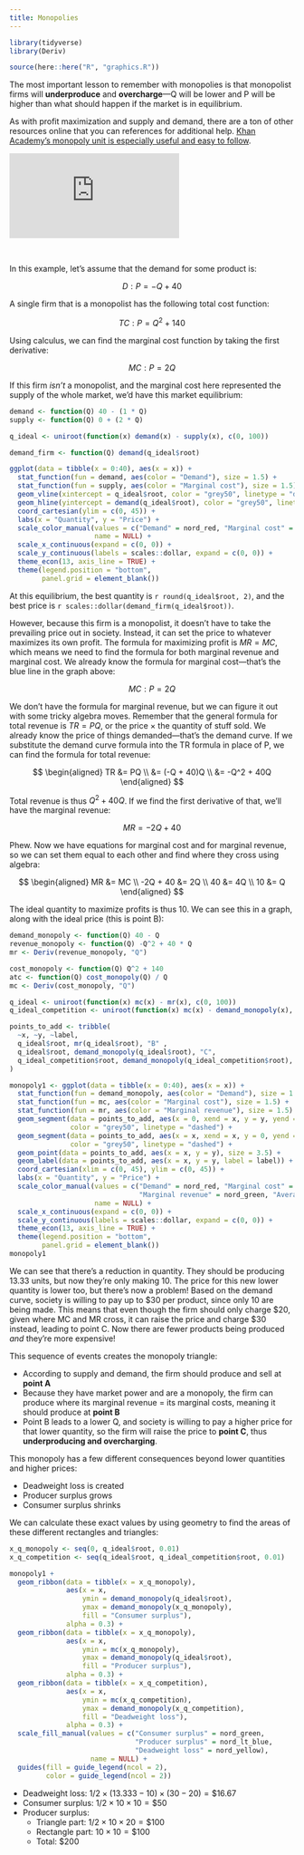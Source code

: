 ```yaml
---
title: Monopolies
---
```


```r
library(tidyverse)
library(Deriv)

source(here::here("R", "graphics.R"))
```

The most important lesson to remember with monopolies is that monopolist firms will **underproduce** and **overcharge**—Q will be lower and P will be higher than what should happen if the market is in equilibrium. 

As with profit maximization and supply and demand, there are a ton of other resources online that you can references for additional help. [Khan Academy's monopoly unit is especially useful and easy to follow](https://www.khanacademy.org/economics-finance-domain/ap-microeconomics/imperfect-competition#ap-monopolies-tutorial).

<div class="embed-responsive embed-responsive-16by9">
<iframe class="embed-responsive-item" src="https://www.youtube.com/embed/uSJzdXzYyvQ" frameborder="0" allow="accelerometer; autoplay; encrypted-media; gyroscope; picture-in-picture" allowfullscreen></iframe>
</div>

&nbsp;

In this example, let's assume that the demand for some product is:

$$
D: P = -Q + 40
$$

A single firm that is a monopolist has the following total cost function:

$$
TC: P = Q^2 + 140
$$

Using calculus, we can find the marginal cost function by taking the first derivative:

$$
MC: P = 2Q
$$

If this firm *isn't* a monopolist, and the marginal cost here represented the supply of the whole market, we'd have this market equilibrium:

```r
demand <- function(Q) 40 - (1 * Q)
supply <- function(Q) 0 + (2 * Q)

q_ideal <- uniroot(function(x) demand(x) - supply(x), c(0, 100))

demand_firm <- function(Q) demand(q_ideal$root)

ggplot(data = tibble(x = 0:40), aes(x = x)) +
  stat_function(fun = demand, aes(color = "Demand"), size = 1.5) +
  stat_function(fun = supply, aes(color = "Marginal cost"), size = 1.5) +
  geom_vline(xintercept = q_ideal$root, color = "grey50", linetype = "dashed") +
  geom_hline(yintercept = demand(q_ideal$root), color = "grey50", linetype = "dashed") +
  coord_cartesian(ylim = c(0, 45)) +
  labs(x = "Quantity", y = "Price") +
  scale_color_manual(values = c("Demand" = nord_red, "Marginal cost" = nord_dk_blue),
                     name = NULL) +
  scale_x_continuous(expand = c(0, 0)) +
  scale_y_continuous(labels = scales::dollar, expand = c(0, 0)) +
  theme_econ(13, axis_line = TRUE) +
  theme(legend.position = "bottom",
        panel.grid = element_blank())
```

At this equilibrium, the best quantity is `r round(q_ideal$root, 2)`, and the best price is `r scales::dollar(demand_firm(q_ideal$root))`.

However, because this firm is a monopolist, it doesn't have to take the prevailing price out in society. Instead, it can set the price to whatever maximizes its own profit. The formula for maximizing profit is $MR = MC$, which means we need to find the formula for both marginal revenue and marginal cost. We already know the formula for marginal cost—that's the blue line in the graph above:

$$
MC: P = 2Q
$$

We don't have the formula for marginal revenue, but we can figure it out with some tricky algebra moves. Remember that the general formula for total revenue is $TR = PQ$, or the price × the quantity of stuff sold. We already know the price of things demanded—that's the demand curve. If we substitute the demand curve formula into the TR formula in place of P, we can find the formula for total revenue:

$$
\begin{aligned}
TR &= PQ \\
&= (-Q + 40)Q \\
&= -Q^2 + 40Q
\end{aligned}
$$

Total revenue is thus $Q^2 + 40Q$. If we find the first derivative of that, we'll have the marginal revenue:

$$
MR = -2Q + 40
$$

Phew. Now we have equations for marginal cost and for marginal revenue, so we can set them equal to each other and find where they cross using algebra:

$$
\begin{aligned}
MR &= MC \\
-2Q + 40 &= 2Q \\
40 &= 4Q \\
10 &= Q
\end{aligned}
$$

The ideal quantity to maximize profits is thus 10. We can see this in a graph, along with the ideal price (this is point B):

```r
demand_monopoly <- function(Q) 40 - Q
revenue_monopoly <- function(Q) -Q^2 + 40 * Q
mr <- Deriv(revenue_monopoly, "Q")

cost_monopoly <- function(Q) Q^2 + 140
atc <- function(Q) cost_monopoly(Q) / Q
mc <- Deriv(cost_monopoly, "Q")

q_ideal <- uniroot(function(x) mc(x) - mr(x), c(0, 100))
q_ideal_competition <- uniroot(function(x) mc(x) - demand_monopoly(x), c(0, 100))

points_to_add <- tribble(
  ~x, ~y, ~label,
  q_ideal$root, mr(q_ideal$root), "B" ,
  q_ideal$root, demand_monopoly(q_ideal$root), "C",
  q_ideal_competition$root, demand_monopoly(q_ideal_competition$root), "A"
)

monopoly1 <- ggplot(data = tibble(x = 0:40), aes(x = x)) +
  stat_function(fun = demand_monopoly, aes(color = "Demand"), size = 1.5) +
  stat_function(fun = mc, aes(color = "Marginal cost"), size = 1.5) +
  stat_function(fun = mr, aes(color = "Marginal revenue"), size = 1.5) +
  geom_segment(data = points_to_add, aes(x = 0, xend = x, y = y, yend = y),
               color = "grey50", linetype = "dashed") +  
  geom_segment(data = points_to_add, aes(x = x, xend = x, y = 0, yend = y),
               color = "grey50", linetype = "dashed") +
  geom_point(data = points_to_add, aes(x = x, y = y), size = 3.5) +
  geom_label(data = points_to_add, aes(x = x, y = y, label = label)) +
  coord_cartesian(xlim = c(0, 45), ylim = c(0, 45)) +
  labs(x = "Quantity", y = "Price") +
  scale_color_manual(values = c("Demand" = nord_red, "Marginal cost" = nord_dk_blue,
                                "Marginal revenue" = nord_green, "Average total cost" = nord_yellow),
                     name = NULL) +
  scale_x_continuous(expand = c(0, 0)) +
  scale_y_continuous(labels = scales::dollar, expand = c(0, 0)) +
  theme_econ(13, axis_line = TRUE) +
  theme(legend.position = "bottom",
        panel.grid = element_blank())
monopoly1
```

We can see that there's a reduction in quantity. They should be producing 13.33 units, but now they're only making 10. The price for this new lower quantity is lower too, but there's now a problem! Based on the demand curve, society is willing to pay up to <span>$30</span> per product, since only 10 are being made. This means that even though the firm should only charge <span>$20</span>, given where MC and MR cross, it can raise the price and charge <span>$30</span> instead, leading to point C. Now there are fewer products being produced *and* they're more expensive!

This sequence of events creates the monopoly triangle:

- According to supply and demand, the firm should produce and sell at **point A**
- Because they have market power and are a monopoly, the firm can produce where its marginal revenue = its marginal costs, meaning it should produce at **point B**
- Point B leads to a lower Q, and society is willing to pay a higher price for that lower quantity, so the firm will raise the price to **point C**, thus **underproducing and overcharging**.

This monopoly has a few different consequences beyond lower quantities and higher prices:

- Deadweight loss is created
- Producer surplus grows
- Consumer surplus shrinks

We can calculate these exact values by using geometry to find the areas of these different rectangles and triangles:

```r
x_q_monopoly <- seq(0, q_ideal$root, 0.01)
x_q_competition <- seq(q_ideal$root, q_ideal_competition$root, 0.01)

monopoly1 + 
  geom_ribbon(data = tibble(x = x_q_monopoly),
              aes(x = x,
                  ymin = demand_monopoly(q_ideal$root),
                  ymax = demand_monopoly(x_q_monopoly),
                  fill = "Consumer surplus"),
              alpha = 0.3) +
  geom_ribbon(data = tibble(x = x_q_monopoly),
              aes(x = x,
                  ymin = mc(x_q_monopoly), 
                  ymax = demand_monopoly(q_ideal$root),
                  fill = "Producer surplus"),
              alpha = 0.3) +
  geom_ribbon(data = tibble(x = x_q_competition),
              aes(x = x,
                  ymin = mc(x_q_competition), 
                  ymax = demand_monopoly(x_q_competition),
                  fill = "Deadweight loss"),
              alpha = 0.3) +
  scale_fill_manual(values = c("Consumer surplus" = nord_green,
                               "Producer surplus" = nord_lt_blue,
                               "Deadweight loss" = nord_yellow),
                    name = NULL) +
  guides(fill = guide_legend(ncol = 2),
         color = guide_legend(ncol = 2))
```

- Deadweight loss: $1/2 \times (13.333-10) \times (30 - 20) = \$16.67$
- Consumer surplus: $1/2 \times 10 \times 10 = \$50$
- Producer surplus:
    - Triangle part: $1/2 \times 10 \times 20 = \$100$
    - Rectangle part: $10 \times 10 = \$100$
    - Total: $\$200$
